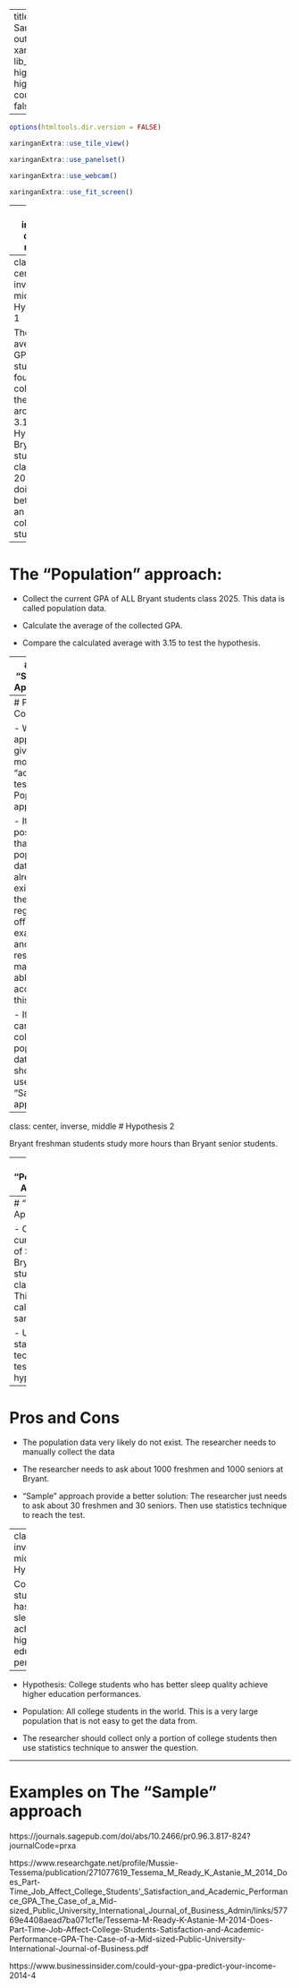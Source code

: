 
---
title: "Different Sampling Techniques"
output:
  xaringan::moon_reader:
    lib_dir: libs
    nature:
      highlightStyle: github
      highlightLines: true
      countIncrementalSlides: false
   

---

```r
options(htmltools.dir.version = FALSE)
```

```r
xaringanExtra::use_tile_view()
```


```r
xaringanExtra::use_panelset()
```

```r
xaringanExtra::use_webcam()
```

```r
xaringanExtra::use_fit_screen()
```

---
class: inverse, center, middle

# Hypothesiss

We have a hypothesis and we want to find data to test it. 

---
class: center, inverse, middle
# Hypothesis 1

The average GPA for students at four-year colleges in the US is around 3.15. Hypothesis: Bryant students class of 2025 are doing better than an average college student.

---
# The "Population" approach: 

- Collect the current GPA of ALL Bryant students class 2025. This data is called population data. 

- Calculate the average of the collected GPA. 

- Compare the calculated average with 3.15 to test the hypothesis. 

---
# The "Sample" Approach: 

- Collect the current GPA of SOME Bryant students class 2025. This data is called sample data.  

- Use statistics technique to test the hypothesis

---
# Pros and Cons

- Which approach give us a more "accurate" test? Population approach!

- It's possible that the population data already exists (at the registrar office for example) and The researcher may be able to get access to this data. 

- If you can collect the population data, you should not use the "Sample" approach. 

---
class: center, inverse, middle
# Hypothesis 2

Bryant freshman students study more hours than Bryant senior students.

---
# "Population" Approach 

- Collect the number of hours spent for studying a week of ALL current Bryant students. 

- Calculate the average of number of hours for freshman and senior 

- Compare the calculated average to test the hypothesis. 

---
# "Sample" Approach: 

- Collect the current GPA of SOME Bryant students class 2025. This data is called sample data.  

- Use statistics technique to test the hypothesis

---
# Pros and Cons

- The population data very likely do not exist.  The researcher needs to manually collect the data  

- The researcher needs to ask about 1000 freshmen and 1000 seniors at Bryant. 

- "Sample" approach provide a better solution:  The researcher just needs to ask about 30 freshmen and 30 seniors. Then use statistics technique to reach the test.  

---
class: center, inverse, middle
# Hypothesis 3

College students who has better sleep quality achieve higher education performances.

---

- Hypothesis: College students who has better sleep quality achieve higher education performances.

- Population: All college students in the world.  This is a very large population that is not easy to get the data from. 

- The researcher should collect only a portion of college students then use statistics technique to answer the question. 

---
# Examples on The "Sample" approach

https://journals.sagepub.com/doi/abs/10.2466/pr0.96.3.817-824?journalCode=prxa

https://www.researchgate.net/profile/Mussie-Tessema/publication/271077619_Tessema_M_Ready_K_Astanie_M_2014_Does_Part-Time_Job_Affect_College_Students'_Satisfaction_and_Academic_Performance_GPA_The_Case_of_a_Mid-sized_Public_University_International_Journal_of_Business_Admin/links/57769e4408aead7ba071cf1e/Tessema-M-Ready-K-Astanie-M-2014-Does-Part-Time-Job-Affect-College-Students-Satisfaction-and-Academic-Performance-GPA-The-Case-of-a-Mid-sized-Public-University-International-Journal-of-Business.pdf

https://www.businessinsider.com/could-your-gpa-predict-your-income-2014-4


